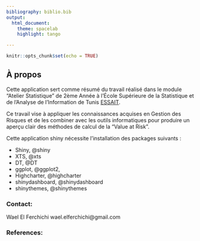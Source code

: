 ```yaml
---
bibliography: biblio.bib
output:  
  html_document: 
    theme: spacelab
    highlight: tango

---
```



```r
knitr::opts_chunk$set(echo = TRUE)
```
## À propos
Cette application sert comme résumé du travail réalisé dans le module "Atelier Statistique" de 2ème Année à l'École
Supérieure de la Statistique et de l'Analyse de l'Information de Tunis [ESSAIT](http://www.essai.rnu.tn/).

Ce travail vise à appliquer les connaissances acquises en Gestion des Risques et de les combiner avec les outils
informatiques pour produire un aperçu clair des méthodes de calcul de la "Value at Risk".

Cette application shiny nécessite l'installation des packages suivants : 

  - Shiny,  @shiny
  - XTS, @xts
  - DT, @DT
  - ggplot, @ggplot2,
  - Highcharter, @highcharter
  - shinydashboard, @shinydashboard
  - shinythemes, @shinythemes
  


### Contact:

Wael El Ferchichi 
wael.elferchichi@gmail.com

### References:
